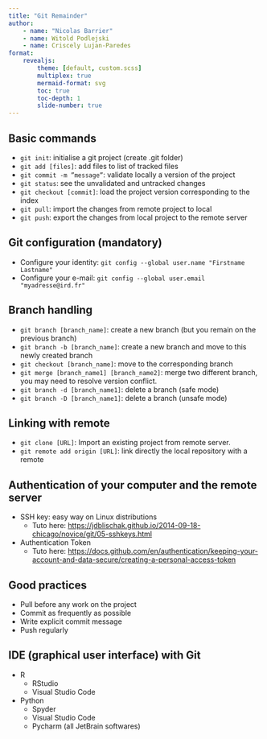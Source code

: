 ```yaml
---
title: "Git Remainder"
author:
    - name: "Nicolas Barrier"
    - name: Witold Podlejski
    - name: Criscely Lujan-Paredes
format:
    revealjs:
        theme: [default, custom.scss]
        multiplex: true
        mermaid-format: svg
        toc: true
        toc-depth: 1
        slide-number: true
---
```


## Basic commands

- `git init`: initialise a git project (create .git folder)
- `git add [files]`: add files to list of tracked files
- `git commit -m ”message”`: validate locally a version of the project
- `git status`: see the unvalidated and untracked changes
- `git checkout [commit]`: load the project version corresponding to
the index
- `git pull`: import the changes from remote project to local
- `git push`: export the changes from local project to the remote server

## Git configuration (mandatory)

- Configure your identity: `git config --global user.name
"Firstname Lastname"`
- Configure your e-mail: `git config --global user.email
"myadresse@ird.fr"`

## Branch handling

- `git branch [branch_name]`: create a new branch (but you remain
on the previous branch)
- `git branch -b [branch_name]`: create a new branch and move to
this newly created branch
- `git checkout [branch_name]`: move to the corresponding branch
- `git merge [branch_name1] [branch_name2]`: merge two
different branch, you may need to resolve version conflict.
- `git branch -d [branch_name1]`: delete a branch (safe mode)
- `git branch -D [branch_name1]`: delete a branch (unsafe mode)

## Linking with remote

- `git clone [URL]`: Import an existing project from remote server.
- `git remote add origin [URL]`: link directly the local repository with
a remote

## Authentication of your computer and the remote server

- SSH key: easy way on Linux distributions
    - Tuto here: [https://jdblischak.github.io/2014-09-18-chicago/novice/git/05-sshkeys.html](https://jdblischak.github.io/2014-09-18-chicago/novice/git/05-sshkeys.html)
- Authentication Token
    - Tuto here: [https://docs.github.com/en/authentication/keeping-your-account-and-data-secure/creating-a-personal-access-token](https://docs.github.com/en/authentication/keeping-your-account-and-data-secure/creating-a-personal-access-token)

## Good practices

- Pull before any work on the project
- Commit as frequently as possible
- Write explicit commit message
- Push regularly

## IDE (graphical user interface) with Git

- R
    - RStudio
    - Visual Studio Code
- Python
    - Spyder
    - Visual Studio Code
    - Pycharm (all JetBrain softwares)